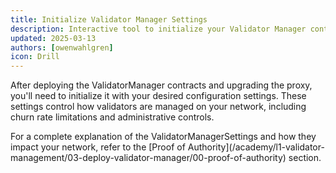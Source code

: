 ```yaml
---
title: Initialize Validator Manager Settings
description: Interactive tool to initialize your Validator Manager contract.
updated: 2025-03-13
authors: [owenwahlgren]
icon: Drill
---
```



After deploying the ValidatorManager contracts and upgrading the proxy, you'll need to initialize it with your desired configuration settings. These settings control how validators are managed on your network, including churn rate limitations and administrative controls.

<Callout type="info">
For a complete explanation of the ValidatorManagerSettings and how they impact your network, refer to the [Proof of Authority](/academy/l1-validator-management/03-deploy-validator-manager/00-proof-of-authority) section.
</Callout>

<ToolboxMdxWrapper>
    <Initialize />
</ToolboxMdxWrapper>
